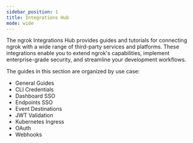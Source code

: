 ```yaml
---
sidebar_position: 1
title: Integrations Hub
mode: wide
---
```


The ngrok Integrations Hub provides guides and tutorials for connecting ngrok with a wide range of third-party services and platforms. 
These integrations enable you to extend ngrok's capabilities, implement enterprise-grade security, and streamline your development workflows.

The guides in this section are organized by use case:

- General Guides
- CLI Credentials
- Dashboard SSO
- Endpoints SSO
- Event Destinations
- JWT Validation
- Kubernetes Ingress
- OAuth
- Webhooks
